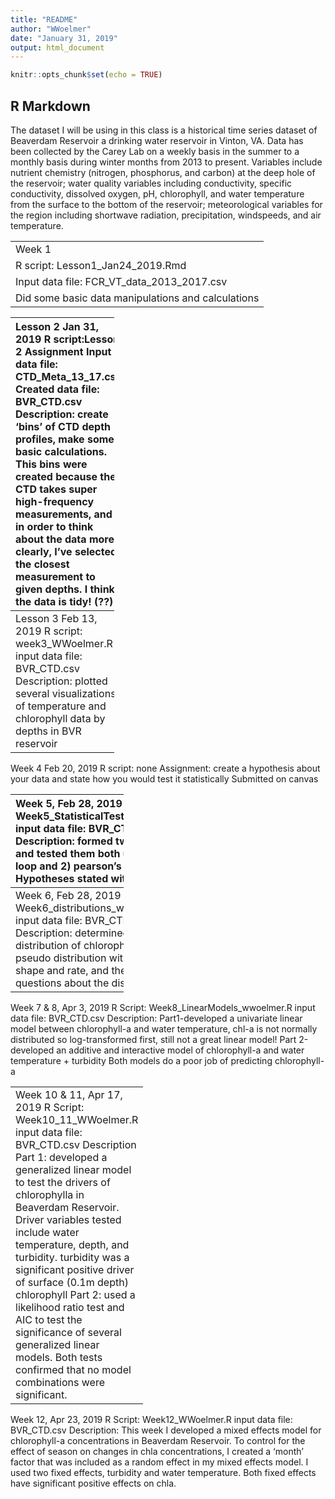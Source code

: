 ```yaml
---
title: "README"
author: "WWoelmer"
date: "January 31, 2019"
output: html_document
---
```


```r
knitr::opts_chunk$set(echo = TRUE)
```

## R Markdown

The dataset I will be using in this class is a historical time series dataset of Beaverdam Reservoir a drinking water reservoir in Vinton, VA. Data has been collected by the Carey Lab on a weekly basis in the summer to a monthly basis during winter months from 2013 to present. Variables include nutrient chemistry (nitrogen, phosphorus, and carbon) at the deep hole of the reservoir; water quality variables including conductivity, specific conductivity, dissolved oxygen, pH, chlorophyll, and water temperature from the surface to the bottom of the reservoir; meteorological variables for the region including shortwave radiation, precipitation, windspeeds, and air temperature. 

-------------
Week 1
R script: Lesson1_Jan24_2019.Rmd
Input data file: FCR_VT_data_2013_2017.csv
Did some basic data manipulations and calculations
----------------------


------------------------
Lesson 2 Jan 31, 2019
R script:Lesson 2 Assignment
Input data file: CTD_Meta_13_17.csv
Created data file: BVR_CTD.csv
Description: create 'bins' of CTD depth profiles, make some basic calculations. This bins were created because the CTD takes super high-frequency measurements, and in order to think about the data more clearly, I've selected the closest measurement to given depths. I think the data is tidy! (??)

-----------------------
Lesson 3 Feb 13, 2019
R script: week3_WWoelmer.R
input data file: BVR_CTD.csv
Description: plotted several visualizations of temperature and chlorophyll data by depths in BVR reservoir

--------------------------
Week 4 Feb 20, 2019
R script: none
Assignment: create a hypothesis about your data and state how you would test it statistically
Submitted on canvas

--------------------------
Week 5, Feb 28, 2019
R script: Week5_StatisticalTests_wwoelmer.R
input data file: BVR_CTD.csv
Description: formed two hypotheses and tested them both using 1) a for loop and 2) pearson's correlation. Hypotheses stated within R script

-------------------------
Week 6, Feb 28, 2019
R script: Week6_distributions_wwoelmer.R
input data file: BVR_CTD.csv
Description: determined the distribution of chlorophyll a, created a pseudo distribution with the same shape and rate, and then asked some questions about the distribution

--------------------------
Week 7 & 8, Apr 3, 2019
R Script: Week8_LinearModels_wwoelmer.R
input data file: BVR_CTD.csv
Description: 
Part1-developed a univariate linear model between chlorophyll-a and water temperature,
chl-a is not normally distributed so log-transformed first, still not a great linear model!
Part 2-developed an additive and interactive model of chlorophyll-a and water temperature + turbidity
Both models do a poor job of predicting chlorophyll-a

-----------------------------
Week 10 & 11, Apr 17, 2019
R Script: Week10_11_WWoelmer.R
input data file: BVR_CTD.csv
Description
Part 1: developed a generalized linear model to test the drivers of chlorophylla in Beaverdam Reservoir.
Driver variables tested include water temperature, depth, and turbidity. turbidity was a significant positive driver of surface (0.1m depth) chlorophyll
Part 2: used a likelihood ratio test and AIC to test the significance of several generalized linear models. Both tests confirmed that no model combinations were significant. 

---------------------------------
Week 12, Apr 23, 2019
R Script: Week12_WWoelmer.R
input data file: BVR_CTD.csv
Description:
This week I developed a mixed effects model for chlorophyll-a concentrations in Beaverdam Reservoir. To control for the effect of season on changes in chla concentrations, I created a 'month' factor that was included as a random effect in my mixed effects model. I used two fixed effects, turbidity and water temperature. Both fixed effects have significant positive effects on chla. 